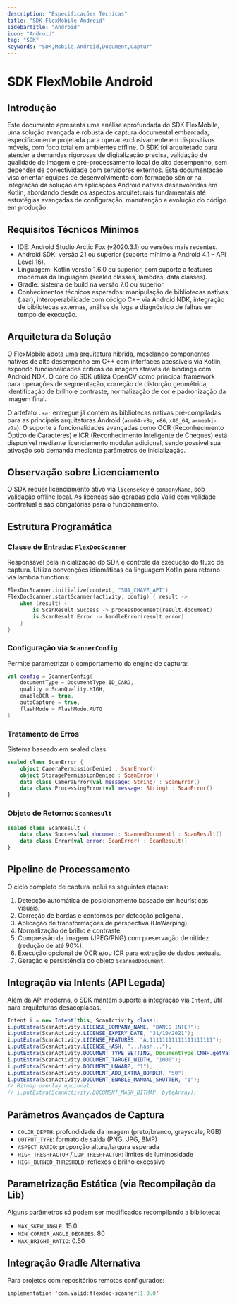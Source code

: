 ```yaml
---
description: "Especificações Técnicas"
title: "SDK FlexMobile Android"
sidebarTitle: "Android"
icon: "Android"
tag: "SDK"
keywords: "SDK,Mobile,Android,Document,Captur"
---
```


# SDK FlexMobile Android

## Introdução

Este documento apresenta uma análise aprofundada do SDK FlexMobile, uma solução avançada e robusta de captura documental embarcada, especificamente projetada para operar exclusivamente em dispositivos móveis, com foco total em ambientes offline. O SDK foi arquitetado para atender a demandas rigorosas de digitalização precisa, validação de qualidade de imagem e pré-processamento local de alto desempenho, sem depender de conectividade com servidores externos. Esta documentação visa orientar equipes de desenvolvimento com formação sênior na integração da solução em aplicações Android nativas desenvolvidas em Kotlin, abordando desde os aspectos arquiteturais fundamentais até estratégias avançadas de configuração, manutenção e evolução do código em produção.

## Requisitos Técnicos Mínimos

- IDE: Android Studio Arctic Fox (v2020.3.1) ou versões mais recentes.
- Android SDK: versão 21 ou superior (suporte mínimo a Android 4.1 – API Level 16).
- Linguagem: Kotlin versão 1.6.0 ou superior, com suporte a features modernas da linguagem (sealed classes, lambdas, data classes).
- Gradle: sistema de build na versão 7.0 ou superior.
- Conhecimentos técnicos esperados: manipulação de bibliotecas nativas (.aar), interoperabilidade com código C\+\+ via Android NDK, integração de bibliotecas externas, análise de logs e diagnóstico de falhas em tempo de execução.

## Arquitetura da Solução

O FlexMobile adota uma arquitetura híbrida, mesclando componentes nativos de alto desempenho em C\+\+ com interfaces acessíveis via Kotlin, expondo funcionalidades críticas de imagem através de bindings com Android NDK. O core do SDK utiliza OpenCV como principal framework para operações de segmentação, correção de distorção geométrica, identificação de brilho e contraste, normalização de cor e padronização da imagem final.

O artefato `.aar` entregue já contém as bibliotecas nativas pré-compiladas para as principais arquiteturas Android (`arm64-v8a`, `x86`, `x86_64`, `armeabi-v7a`). O suporte a funcionalidades avançadas como OCR (Reconhecimento Óptico de Caracteres) e ICR (Reconhecimento Inteligente de Cheques) está disponível mediante licenciamento modular adicional, sendo possível sua ativação sob demanda mediante parâmetros de inicialização.

## Observação sobre Licenciamento

O SDK requer licenciamento ativo via `licenseKey` e `companyName`, sob validação offline local. As licenças são geradas pela Valid com validade contratual e são obrigatórias para o funcionamento.

## Estrutura Programática

### Classe de Entrada: `FlexDocScanner`

Responsável pela inicialização do SDK e controle da execução do fluxo de captura. Utiliza convenções idiomáticas da linguagem Kotlin para retorno via lambda functions:

```kotlin
FlexDocScanner.initialize(context, "SUA_CHAVE_API")
FlexDocScanner.startScanner(activity, config) { result ->
    when (result) {
        is ScanResult.Success -> processDocument(result.document)
        is ScanResult.Error -> handleError(result.error)
    }
}
```

### Configuração via `ScannerConfig`

Permite parametrizar o comportamento da engine de captura:

```kotlin
val config = ScannerConfig(
    documentType = DocumentType.ID_CARD,
    quality = ScanQuality.HIGH,
    enableOCR = true,
    autoCapture = true,
    flashMode = FlashMode.AUTO
)
```

### Tratamento de Erros

Sistema baseado em sealed class:

```kotlin
sealed class ScanError {
    object CameraPermissionDenied : ScanError()
    object StoragePermissionDenied : ScanError()
    data class CameraError(val message: String) : ScanError()
    data class ProcessingError(val message: String) : ScanError()
}
```

### Objeto de Retorno: `ScanResult`

```kotlin
sealed class ScanResult {
    data class Success(val document: ScannedDocument) : ScanResult()
    data class Error(val error: ScanError) : ScanResult()
}
```

## Pipeline de Processamento

O ciclo completo de captura inclui as seguintes etapas:

1. Detecção automática de posicionamento baseado em heurísticas visuais.
2. Correção de bordas e contornos por detecção poligonal.
3. Aplicação de transformações de perspectiva (UnWarping).
4. Normalização de brilho e contraste.
5. Compressão da imagem (JPEG/PNG) com preservação de nitidez (redução de até 90%).
6. Execução opcional de OCR e/ou ICR para extração de dados textuais.
7. Geração e persistência do objeto `ScannedDocument`.

## Integração via Intents (API Legada)

Além da API moderna, o SDK mantém suporte a integração via `Intent`, útil para arquiteturas desacopladas.

```java
Intent i = new Intent(this, ScanActivity.class);
i.putExtra(ScanActivity.LICENSE_COMPANY_NAME, "BANCO INTER");
i.putExtra(ScanActivity.LICENSE_EXPIRY_DATE, "31/10/2021");
i.putExtra(ScanActivity.LICENSE_FEATURES, "A:11111111111111111111");
i.putExtra(ScanActivity.LICENSE_HASH, "...hash...");
i.putExtra(ScanActivity.DOCUMENT_TYPE_SETTING, DocumentType.CNHF.getValue());
i.putExtra(ScanActivity.DOCUMENT_TARGET_WIDTH, "1000");
i.putExtra(ScanActivity.DOCUMENT_UNWARP, "1");
i.putExtra(ScanActivity.DOCUMENT_ADD_EXTRA_BORDER, "50");
i.putExtra(ScanActivity.DOCUMENT_ENABLE_MANUAL_SHUTTER, "1");
// Bitmap overlay opcional:
// i.putExtra(ScanActivity.DOCUMENT_MASK_BITMAP, byteArray);
```

## Parâmetros Avançados de Captura

- `COLOR_DEPTH`: profundidade da imagem (preto/branco, grayscale, RGB)
- `OUTPUT_TYPE`: formato de saída (PNG, JPG, BMP)
- `ASPECT_RATIO`: proporção altura/largura esperada
- `HIGH_TRESHFACTOR` / `LOW_TRESHFACTOR`: limites de luminosidade
- `HIGH_BURNED_THRESHOLD`: reflexos e brilho excessivo

## Parametrização Estática (via Recompilação da Lib)

Alguns parâmetros só podem ser modificados recompilando a biblioteca:

- `MAX_SKEW_ANGLE`: 15.0
- `MIN_CORNER_ANGLE_DEGREES`: 80
- `MAX_BRIGHT_RATIO`: 0.50

## Integração Gradle Alternativa

Para projetos com repositórios remotos configurados:

```kotlin
implementation 'com.valid:flexdoc-scanner:1.0.0'
```